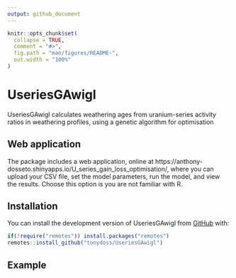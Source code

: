 ```yaml
---
output: github_document
---
```


<!-- README.md is generated from README.Rmd. Please edit that file -->

```r
knitr::opts_chunk$set(
  collapse = TRUE,
  comment = "#>",
  fig.path = "man/figures/README-",
  out.width = "100%"
)
```

# UseriesGAwigl

<!-- badges: start -->
<!-- badges: end -->

UseriesGAwigl calculates weathering ages from uranium-series activity ratios in weathering profiles, using a genetic algorithm for optimisation

## Web application

The package includes a web application, online at https://anthony-dosseto.shinyapps.io/U_series_gain_loss_optimisation/,  where you can upload your CSV file, set the model parameters, run the model, and view the results. Choose this option is you are not familiar with R.

## Installation

You can install the development version of UseriesGAwigl from [GitHub](https://github.com/tonydoss/UseriesGAwigl) with:

``` r
if(!require("remotes")) install.packages("remotes")
remotes::install_github("tonydoss/UseriesGAwigl")
```

## Example


